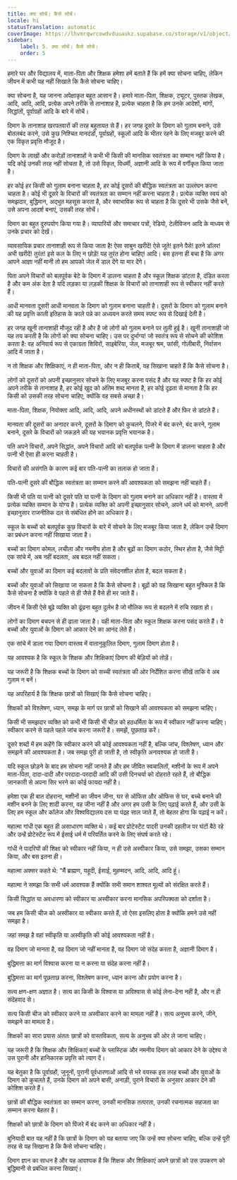 ```yaml
---
title: क्या सोचें। कैसे सोचें।
locale: hi
statusTranslation: automatic
coverImage: https://lhvmrqwrcowdvduuaukz.supabase.co/storage/v1/object/public/strapi-uploads/small_cover-educacion-fundamental.webp-2d51a7828a2b1309555be27f7e2a61a0.webp
sidebar:
    label: 5. क्या सोचें। कैसे सोचें।
    order: 5
---
```

हमारे घर और विद्यालय में, माता-पिता और शिक्षक हमेशा हमें बताते हैं कि हमें क्या सोचना चाहिए, लेकिन जीवन में कभी यह नहीं सिखाते कि कैसे सोचना चाहिए।

क्या सोचना है, यह जानना अपेक्षाकृत बहुत आसान है। हमारे माता-पिता, शिक्षक, ट्यूटर, पुस्तक लेखक, आदि, आदि, आदि, प्रत्येक अपने तरीके से तानाशाह है, प्रत्येक चाहता है कि हम उनके आदेशों, मांगों, सिद्धांतों, पूर्वाग्रहों आदि के बारे में सोचें।

दिमाग के तानाशाह खरपतवारों की तरह बहुतायत से हैं। हर जगह दूसरे के दिमाग को गुलाम बनाने, उसे बोतलबंद करने, उसे कुछ निश्चित मानदंडों, पूर्वाग्रहों, स्कूलों आदि के भीतर रहने के लिए मजबूर करने की एक विकृत प्रवृत्ति मौजूद है।

दिमाग के लाखों और करोड़ों तानाशाहों ने कभी भी किसी की मानसिक स्वतंत्रता का सम्मान नहीं किया है। यदि कोई उनकी तरह नहीं सोचता है, तो उसे विकृत, विधर्मी, अज्ञानी आदि के रूप में वर्गीकृत किया जाता है।

हर कोई हर किसी को गुलाम बनाना चाहता है, हर कोई दूसरों की बौद्धिक स्वतंत्रता का उल्लंघन करना चाहता है। कोई भी दूसरे के विचारों की स्वतंत्रता का सम्मान नहीं करना चाहता है। प्रत्येक व्यक्ति स्वयं को समझदार, बुद्धिमान, अद्भुत महसूस करता है, और स्वाभाविक रूप से चाहता है कि दूसरे भी उसके जैसे बनें, उसे अपना आदर्श बनाएं, उसकी तरह सोचें।

दिमाग का बहुत दुरुपयोग किया गया है। व्यापारियों और समाचार पत्रों, रेडियो, टेलीविजन आदि के माध्यम से उनके प्रचार को देखें।

व्यावसायिक प्रचार तानाशाही रूप से किया जाता है! ऐसा साबुन खरीदें! ऐसे जूते! इतने पैसे! इतने डॉलर! अभी खरीदें! तुरंत! इसे कल के लिए न छोड़ें! यह तुरंत होना चाहिए! आदि। बस इतना ही बचा है कि अगर आपने आज्ञा नहीं मानी तो हम आपको जेल में डाल देंगे या मार देंगे।

पिता अपने विचारों को बलपूर्वक बेटे के दिमाग में डालना चाहता है और स्कूल शिक्षक डांटता है, दंडित करता है और कम अंक देता है यदि लड़का या लड़की शिक्षक के विचारों को तानाशाही रूप से स्वीकार नहीं करते हैं।

आधी मानवता दूसरी आधी मानवता के दिमाग को गुलाम बनाना चाहती है। दूसरों के दिमाग को गुलाम बनाने की यह प्रवृत्ति काली इतिहास के काले पन्ने का अध्ययन करते समय स्पष्ट रूप से दिखाई देती है।

हर जगह खूनी तानाशाही मौजूद रही है और है जो लोगों को गुलाम बनाने पर तुली हुई है। खूनी तानाशाही जो यह तय करती है कि लोगों को क्या सोचना चाहिए। उस पर दुर्भाग्य! जो स्वतंत्र रूप से सोचने की कोशिश करता है: वह अनिवार्य रूप से एकाग्रता शिविरों, साइबेरिया, जेल, मजबूर श्रम, फांसी, गोलीबारी, निर्वासन आदि में जाता है।

न तो शिक्षक और शिक्षिकाएं, न ही माता-पिता, और न ही किताबें, यह सिखाना चाहते हैं कि कैसे सोचना है।

लोगों को दूसरों को अपनी इच्छानुसार सोचने के लिए मजबूर करना पसंद है और यह स्पष्ट है कि हर कोई अपने तरीके से तानाशाह है, हर कोई खुद को अंतिम शब्द मानता है, हर कोई दृढ़ता से मानता है कि हर किसी को उसकी तरह सोचना चाहिए, क्योंकि वह सबसे अच्छा है।

माता-पिता, शिक्षक, नियोक्ता आदि, आदि, आदि, अपने अधीनस्थों को डांटते हैं और फिर से डांटते हैं।

मानवता की दूसरों का अनादर करने, दूसरों के दिमाग को कुचलने, पिंजरे में बंद करने, बंद करने, गुलाम बनाने, दूसरे के विचारों को जकड़ने की यह भयानक प्रवृत्ति भयानक है।

पति अपने विचारों, अपने सिद्धांत, अपने विचारों आदि को बलपूर्वक पत्नी के दिमाग में डालना चाहता है और पत्नी भी ऐसा ही करना चाहती है।

विचारों की असंगति के कारण कई बार पति-पत्नी का तलाक हो जाता है।

पति-पत्नी दूसरे की बौद्धिक स्वतंत्रता का सम्मान करने की आवश्यकता को समझना नहीं चाहते हैं।

किसी भी पति या पत्नी को दूसरे पति या पत्नी के दिमाग को गुलाम बनाने का अधिकार नहीं है। वास्तव में प्रत्येक व्यक्ति सम्मान के योग्य है। प्रत्येक व्यक्ति को अपनी इच्छानुसार सोचने, अपने धर्म को मानने, अपनी इच्छानुसार राजनीतिक दल से संबंधित होने का अधिकार है।

स्कूल के बच्चों को बलपूर्वक कुछ विचारों के बारे में सोचने के लिए मजबूर किया जाता है, लेकिन उन्हें दिमाग का प्रबंधन करना नहीं सिखाया जाता है।

बच्चों का दिमाग कोमल, लचीला और नमनीय होता है और बूढ़ों का दिमाग कठोर, स्थिर होता है, जैसे मिट्टी एक सांचे में, अब नहीं बदलता, अब बदल नहीं सकता।

बच्चों और युवाओं का दिमाग कई बदलावों के प्रति संवेदनशील होता है, बदल सकता है।

बच्चों और युवाओं को सिखाया जा सकता है कि कैसे सोचना है। बूढ़ों को यह सिखाना बहुत मुश्किल है कि कैसे सोचना है क्योंकि वे पहले से ही जैसे हैं वैसे ही मर जाते हैं।

जीवन में किसी ऐसे बूढ़े व्यक्ति को ढूंढना बहुत दुर्लभ है जो मौलिक रूप से बदलने में रुचि रखता हो।

लोगों का दिमाग बचपन से ही ढाला जाता है। यही माता-पिता और स्कूल शिक्षक करना पसंद करते हैं। वे बच्चों और युवाओं के दिमाग को आकार देने का आनंद लेते हैं।

एक सांचे में डाला गया दिमाग वास्तव में वातानुकूलित दिमाग, गुलाम दिमाग होता है।

यह आवश्यक है कि स्कूल के शिक्षक और शिक्षिकाएं दिमाग की बेड़ियों को तोड़ें।

यह जरूरी है कि शिक्षक बच्चों के दिमाग को सच्ची स्वतंत्रता की ओर निर्देशित करना सीखें ताकि वे अब गुलाम न बनें।

यह अपरिहार्य है कि शिक्षक छात्रों को सिखाएं कि कैसे सोचना चाहिए।

शिक्षकों को विश्लेषण, ध्यान, समझ के मार्ग पर छात्रों को सिखाने की आवश्यकता को समझना चाहिए।

किसी भी समझदार व्यक्ति को कभी भी किसी भी चीज़ को हठधर्मिता के रूप में स्वीकार नहीं करना चाहिए। स्वीकार करने से पहले पहले जांच करना जरूरी है। समझें, पूछताछ करें।

दूसरे शब्दों में हम कहेंगे कि स्वीकार करने की कोई आवश्यकता नहीं है, बल्कि जांच, विश्लेषण, ध्यान और समझने की आवश्यकता है। जब समझ पूरी हो जाती है, तो स्वीकृति अनावश्यक हो जाती है।

यदि स्कूल छोड़ने के बाद हम सोचना नहीं जानते हैं और हम जीवित स्वचालितों, मशीनों के रूप में अपने माता-पिता, दादा-दादी और परदादा-परदादी आदि की उसी दिनचर्या को दोहराते रहते हैं, तो बौद्धिक जानकारी से अपना सिर भरने का कोई फायदा नहीं है।

हमेशा एक ही बात दोहराना, मशीनों का जीवन जीना, घर से ऑफिस और ऑफिस से घर, बच्चे बनाने की मशीन बनने के लिए शादी करना, वह जीना नहीं है और अगर हम उसी के लिए पढ़ाई करते हैं, और उसी के लिए हम स्कूल और कॉलेज और विश्वविद्यालय दस या पंद्रह साल जाते हैं, तो बेहतर होगा कि पढ़ाई न करें।

महात्मा गांधी एक बहुत ही असाधारण व्यक्ति थे। कई बार प्रोटेस्टेंट पादरी उनकी दहलीज पर घंटों बैठे रहे और उन्हें प्रोटेस्टेंट रूप में ईसाई धर्म में परिवर्तित करने के लिए संघर्ष करते रहे।

गांधी ने पादरियों की शिक्षा को स्वीकार नहीं किया, न ही उसे अस्वीकार किया, उसे समझा, उसका सम्मान किया, और बस इतना ही।

महात्मा अक्सर कहते थे: "मैं ब्राह्मण, यहूदी, ईसाई, मुहम्मदन, आदि, आदि, आदि हूं।

महात्मा ने समझा कि सभी धर्म आवश्यक हैं क्योंकि सभी समान शाश्वत मूल्यों को संरक्षित करते हैं।

किसी सिद्धांत या अवधारणा को स्वीकार या अस्वीकार करना मानसिक अपरिपक्वता को दर्शाता है।

जब हम किसी चीज को अस्वीकार या स्वीकार करते हैं, तो ऐसा इसलिए होता है क्योंकि हमने उसे नहीं समझा है।

जहां समझ है वहां स्वीकृति या अस्वीकृति की कोई आवश्यकता नहीं है।

वह दिमाग जो मानता है, वह दिमाग जो नहीं मानता है, वह दिमाग जो संदेह करता है, अज्ञानी दिमाग है।

बुद्धिमत्ता का मार्ग विश्वास करना या न करना या संदेह करना नहीं है।

बुद्धिमत्ता का मार्ग पूछताछ करना, विश्लेषण करना, ध्यान करना और प्रयोग करना है।

सत्य क्षण-क्षण अज्ञात है। सत्य का किसी के विश्वास या अविश्वास से कोई लेना-देना नहीं है, और न ही संदेहवाद से।

सत्य किसी चीज को स्वीकार करने या अस्वीकार करने का मामला नहीं है। सत्य अनुभव करने, जीने, समझने का मामला है।

शिक्षकों का सारा प्रयास अंततः छात्रों को वास्तविकता, सत्य के अनुभव की ओर ले जाना चाहिए।

यह जरूरी है कि शिक्षक और शिक्षिकाएं बच्चों के प्लास्टिक और नमनीय दिमाग को आकार देने के उद्देश्य से उस पुरानी और हानिकारक प्रवृत्ति को त्याग दें।

यह बेतुका है कि पूर्वाग्रहों, जुनूनों, पुरानी पूर्वधारणाओं आदि से भरे वयस्क इस तरह बच्चों और युवाओं के दिमाग को कुचलते हैं, उनके दिमाग को अपने बासी, अनाड़ी, पुराने विचारों के अनुसार आकार देने की कोशिश करते हैं।

छात्रों की बौद्धिक स्वतंत्रता का सम्मान करना, उनकी मानसिक तत्परता, उनकी रचनात्मक सहजता का सम्मान करना बेहतर है।

शिक्षकों को छात्रों के दिमाग को पिंजरे में बंद करने का अधिकार नहीं है।

बुनियादी बात यह नहीं है कि छात्रों के दिमाग को यह बताया जाए कि उन्हें क्या सोचना चाहिए, बल्कि उन्हें पूरी तरह से यह सिखाना है कि कैसे सोचना चाहिए।

दिमाग ज्ञान का साधन है और यह आवश्यक है कि शिक्षक और शिक्षिकाएं अपने छात्रों को उस उपकरण को बुद्धिमानी से प्रबंधित करना सिखाएं।

